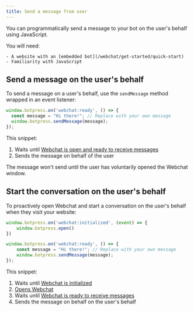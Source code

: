 ```yaml
---
title: Send a message from user
---
```


You can programmatically send a message to your bot on the user's behalf using JavaScript.

<Info>
    You will need:

    - A website with an [embedded bot](/webchat/get-started/quick-start)
    - Familiarity with JavaScript

</Info>

## Send a message on the user's behalf

To send a message on a user's behalf, use the `sendMessage` method wrapped in an event listener:

```js
window.botpress.on('webchat:ready', () => {
  const message = "Hi there!"; // Replace with your own message
  window.botpress.sendMessage(message);
});
```

This snippet:

1. Waits until [Webchat is open and ready to receive messages](/webchat/interact/listen-to-events#webchat-is-ready)
2. Sends the message on behalf of the user

<Note>
  The message won't send until the user has voluntarily opened the Webchat window.
</Note>

## Start the conversation on the user's behalf

To proactively open Webchat and start a conversation on the user's behalf when they visit your website:

```js
window.botpress.on('webchat:initialized', (event) => {
    window.botpress.open()
})

window.botpress.on('webchat:ready', () => {
    const message = "Hi there!"; // Replace with your own message
    window.botpress.sendMessage(message);
});
```

This snippet:

1. Waits until [Webchat is initialized](/webchat/interact/listen-to-events#webchat-is-initialized)
2. [Opens Webchat](/webchat/interact/open-close-webchat#open-webchat)
3. Waits until [Webchat is ready to receive messages](/webchat/interact/listen-to-events#webchat-is-ready)
4. Sends the message on behalf on the user's behalf
